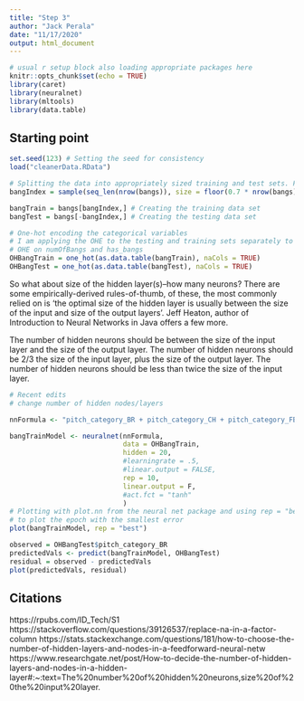 ---
title: "Step 3"
author: "Jack Perala"
date: "11/17/2020"
output: html_document
---

```{r setup, include=FALSE}
# usual r setup block also loading appropriate packages here
knitr::opts_chunk$set(echo = TRUE)
library(caret)
library(neuralnet)
library(mltools)
library(data.table)
```

## Starting point
```{r load cleanerData, include=FALSE}
set.seed(123) # Setting the seed for consistency
load("cleanerData.RData")

# Splitting the data into appropriately sized training and test sets. For now this is split at 70% training and 30% test.
bangIndex = sample(seq_len(nrow(bangs)), size = floor(0.7 * nrow(bangs)))

bangTrain = bangs[bangIndex,] # Creating the training data set
bangTest = bangs[-bangIndex,] # Creating the testing data set
```

```{r}
# One-hot encoding the categorical variables
# I am applying the OHE to the testing and training sets separately to preserve individuality although they are receiving the same transformation.
# OHE on numOfBangs and has_bangs
OHBangTrain = one_hot(as.data.table(bangTrain), naCols = TRUE)
OHBangTest = one_hot(as.data.table(bangTest), naCols = TRUE)
```

So what about size of the hidden layer(s)--how many neurons? There are some empirically-derived rules-of-thumb, of these, the most commonly relied on is 'the optimal size of the hidden layer is usually between the size of the input and size of the output layers'. Jeff Heaton, author of Introduction to Neural Networks in Java offers a few more.

The number of hidden neurons should be between the size of the input layer and the size of the output layer.
The number of hidden neurons should be 2/3 the size of the input layer, plus the size of the output layer.
The number of hidden neurons should be less than twice the size of the input layer.

```{r}
# Recent edits
# change number of hidden nodes/layers

nnFormula <- "pitch_category_BR + pitch_category_CH + pitch_category_FB + pitch_category_OT~."

bangTrainModel <- neuralnet(nnFormula, 
                            data = OHBangTrain, 
                            hidden = 20,
                            #learningrate = .5,
                            #linear.output = FALSE,
                            rep = 10,
                            linear.output = F,
                            #act.fct = "tanh"
                            )
# Plotting with plot.nn from the neural net package and using rep = "best" 
# to plot the epoch with the smallest error
plot(bangTrainModel, rep = "best")
```

```{r}
observed = OHBangTest$pitch_category_BR
predictedVals <- predict(bangTrainModel, OHBangTest)
residual = observed - predictedVals
plot(predictedVals, residual)
```
## Citations
https://rpubs.com/ID_Tech/S1
https://stackoverflow.com/questions/39126537/replace-na-in-a-factor-column
https://stats.stackexchange.com/questions/181/how-to-choose-the-number-of-hidden-layers-and-nodes-in-a-feedforward-neural-netw
https://www.researchgate.net/post/How-to-decide-the-number-of-hidden-layers-and-nodes-in-a-hidden-layer#:~:text=The%20number%20of%20hidden%20neurons,size%20of%20the%20input%20layer.